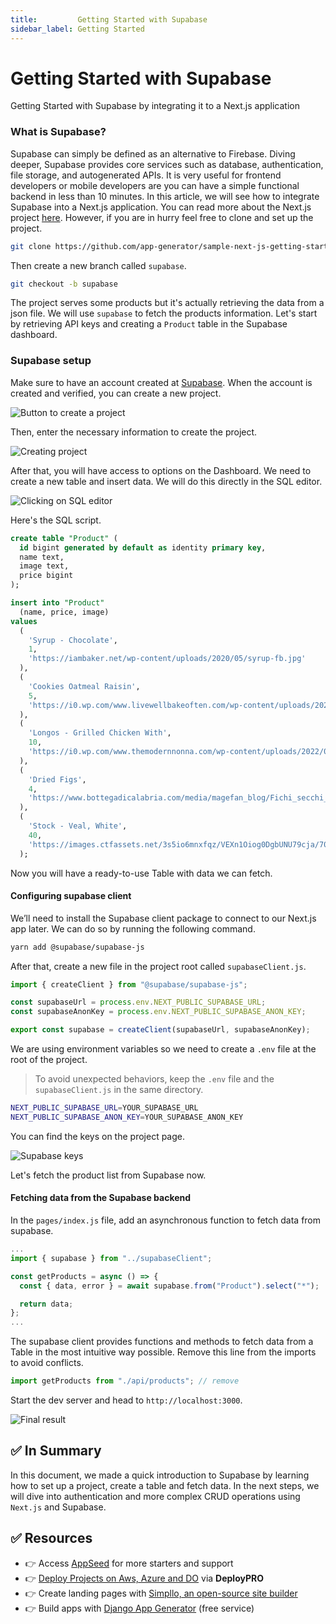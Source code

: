 ```yaml
---
title:         Getting Started with Supabase
sidebar_label: Getting Started
---
```


# Getting Started with Supabase

<SubHeading>Getting Started with Supabase by integrating it to a Next.js application</SubHeading>

### What is Supabase?

Supabase can simply be defined as an alternative to Firebase. Diving deeper, Supabase provides core services such as database, authentication, file storage, and autogenerated APIs. It is very useful for frontend developers or mobile developers are you can have a simple functional backend in less than 10 minutes. In this article, we will see how to integrate Supabase into a Next.js application. You can read more about the Next.js project [here](https://docs.appseed.us/technologies/next-js). However, if you are in hurry feel free to clone and set up the project.

```bash
git clone https://github.com/app-generator/sample-next-js-getting-started.git
```

Then create a new branch called `supabase`.

```bash
git checkout -b supabase
```

The project serves some products but it's actually retrieving the data from a json file. We will use `supabase` to fetch the products information. Let's start by retrieving API keys and creating a `Product` table in the Supabase dashboard.

### Supabase setup

Make sure to have an account created at [Supabase](https://supabase.com/). When the account is created and verified, you can create a new project.

![Button to create a project](https://cdn.hashnode.com/res/hashnode/image/upload/v1661551263108/iHHh-62NO.png)

Then, enter the necessary information to create the project.

![Creating project](https://cdn.hashnode.com/res/hashnode/image/upload/v1661551086043/5-hZbp_iv.png)

After that, you will have access to options on the Dashboard. We need to create a new table and insert data. We will do this directly in the SQL editor.

![Clicking on SQL editor](https://cdn.hashnode.com/res/hashnode/image/upload/v1661551294621/wmRIa48v9.png)

Here's the SQL script.

```sql
create table "Product" (
  id bigint generated by default as identity primary key,
  name text,
  image text,
  price bigint
);

insert into "Product"
  (name, price, image)
values
  (
    'Syrup - Chocolate',
    1,
    'https://iambaker.net/wp-content/uploads/2020/05/syrup-fb.jpg'
  ),
  (
    'Cookies Oatmeal Raisin',
    5,
    'https://i0.wp.com/www.livewellbakeoften.com/wp-content/uploads/2020/08/Oatmeal-Raisin-Cookies-9.jpg'
  ),
  (
    'Longos - Grilled Chicken With',
    10,
    'https://i0.wp.com/www.themodernnonna.com/wp-content/uploads/2022/04/Easiest-2-Ingredient-Baked-Chicken.jpeg'
  ),
  (
    'Dried Figs',
    4,
    'https://www.bottegadicalabria.com/media/magefan_blog/Fichi_secchi_1200X800.jpg'
  ),
  (
    'Stock - Veal, White',
    40,
    'https://images.ctfassets.net/3s5io6mnxfqz/VEXn1Oiog0DgbUNU79cja/7016c63c031ee03abfb57548c5c10af4/AdobeStock_214296869.jpeg'
  );
```

Now you will have a ready-to-use Table with data we can fetch.

#### Configuring supabase client

We’ll need to install the Supabase client package to connect to our Next.js app later. We can do so by running the following command.

```bash
yarn add @supabase/supabase-js
```

After that, create a new file in the project root called `supabaseClient.js`.

```js
import { createClient } from "@supabase/supabase-js";

const supabaseUrl = process.env.NEXT_PUBLIC_SUPABASE_URL;
const supabaseAnonKey = process.env.NEXT_PUBLIC_SUPABASE_ANON_KEY;

export const supabase = createClient(supabaseUrl, supabaseAnonKey);
```

We are using environment variables so we need to create a `.env` file at the root of the project.

> To avoid unexpected behaviors, keep the `.env` file and the `supabaseClient.js` in the same directory.

```bash
NEXT_PUBLIC_SUPABASE_URL=YOUR_SUPABASE_URL
NEXT_PUBLIC_SUPABASE_ANON_KEY=YOUR_SUPABASE_ANON_KEY
```

You can find the keys on the project page.

![Supabase keys](https://cdn.hashnode.com/res/hashnode/image/upload/v1661552218197/CNfdaHPA9.png)

Let's fetch the product list from Supabase now.

#### Fetching data from the Supabase backend

In the `pages/index.js` file, add an asynchronous function to fetch data from supabase.

```js
...
import { supabase } from "../supabaseClient";

const getProducts = async () => {
  const { data, error } = await supabase.from("Product").select("*");

  return data;
};
...
```

The supabase client provides functions and methods to fetch data from a Table in the most intuitive way possible. Remove this line from the imports to avoid conflicts.

```js
import getProducts from "./api/products"; // remove
```

Start the dev server and head to `http://localhost:3000`.

![Final result](https://cdn.hashnode.com/res/hashnode/image/upload/v1661552557611/MhwEDDe1M.png)

## ✅ In Summary

In this document, we made a quick introduction to Supabase by learning how to set up a project, create a table and fetch data. 
In the next steps, we will dive into authentication and more complex CRUD operations using `Next.js` and Supabase.

## ✅ Resources

- 👉 Access [AppSeed](https://appseed.us/) for more starters and support 
- 👉 [Deploy Projects on Aws, Azure and DO](https://www.docs.deploypro.dev/) via **DeployPRO**
- 👉 Create landing pages with [Simpllo, an open-source site builder](https://www.simpllo.com/)
- 👉 Build apps with [Django App Generator](https://app-generator.dev/django/) (free service)

